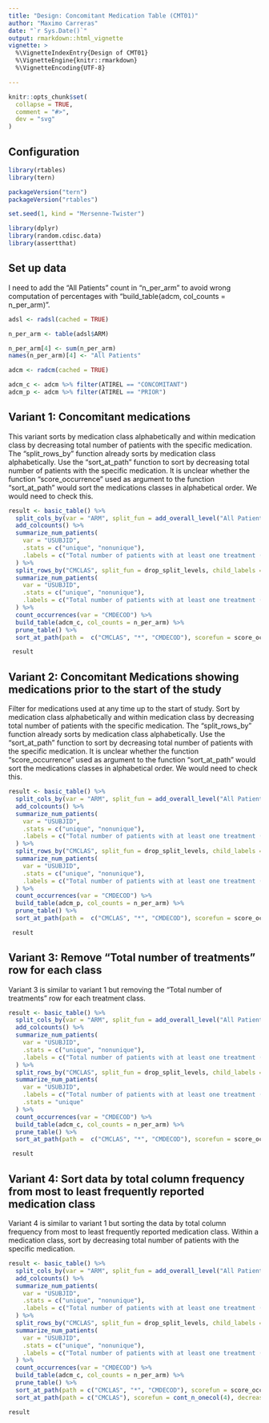 ```yaml
---
title: "Design: Concomitant Medication Table (CMT01)"
author: "Maximo Carreras"
date: "`r Sys.Date()`"
output: rmarkdown::html_vignette
vignette: >
  %\VignetteIndexEntry{Design of CMT01}
  %\VignetteEngine{knitr::rmarkdown}
  %\VignetteEncoding{UTF-8}

---
```


```r
knitr::opts_chunk$set(
  collapse = TRUE,
  comment = "#>",
  dev = "svg"
)
```

## Configuration

```r
library(rtables)
library(tern)

packageVersion("tern")
packageVersion("rtables")

set.seed(1, kind = "Mersenne-Twister")

library(dplyr)
library(random.cdisc.data)
library(assertthat)

```

## Set up data
I need to add the "All Patients" count in "n_per_arm" to avoid wrong computation of percentages
with "build_table(adcm, col_counts = n_per_arm)".


```r

adsl <- radsl(cached = TRUE)

n_per_arm <- table(adsl$ARM)

n_per_arm[4] <- sum(n_per_arm)
names(n_per_arm)[4] <- "All Patients"

adcm <- radcm(cached = TRUE)

adcm_c <- adcm %>% filter(ATIREL == "CONCOMITANT")
adcm_p <- adcm %>% filter(ATIREL == "PRIOR")

```


## Variant 1: Concomitant medications
This variant sorts by medication class alphabetically and within medication class by decreasing total number of patients with the specific medication. The "split_rows_by" function already sorts by medication class alphabetically. Use the "sort_at_path" function to sort by decreasing total number of patients with the specific medication. It is unclear whether the function "score_occurrence" used as argument to the function "sort_at_path" would sort the medications classes in alphabetical order. We would need to check this.

```r
result <- basic_table() %>%
  split_cols_by(var = "ARM", split_fun = add_overall_level("All Patients", first = FALSE)) %>%
  add_colcounts() %>%
  summarize_num_patients(
    var = "USUBJID",
    .stats = c("unique", "nonunique"),
    .labels = c("Total number of patients with at least one treatment (%)", "Total number of treatments")
  ) %>%
  split_rows_by("CMCLAS", split_fun = drop_split_levels, child_labels = "visible", nested = FALSE) %>%
  summarize_num_patients(
    var = "USUBJID",
    .stats = c("unique", "nonunique"),
    .labels = c("Total number of patients with at least one treatment (%)", "Total number of treatments")
  ) %>%
  count_occurrences(var = "CMDECOD") %>%
  build_table(adcm_c, col_counts = n_per_arm) %>%
  prune_table() %>%
  sort_at_path(path =  c("CMCLAS", "*", "CMDECOD"), scorefun = score_occurrences)

 result

```



## Variant 2: Concomitant Medications showing medications prior to the start of the study
Filter for medications used at any time up to the start of study.
Sort by medication class alphabetically and within medication class by decreasing total number of patients with the specific medication. The "split_rows_by" function already sorts by medication class alphabetically. Use the "sort_at_path" function to sort by decreasing total number of patients with the specific medication. It is unclear whether the function "score_occurrence" used as argument to the function "sort_at_path" would sort the medications classes in alphabetical order. We would need to check this.

```r

result <- basic_table() %>%
  split_cols_by(var = "ARM", split_fun = add_overall_level("All Patients", first = FALSE)) %>%
  add_colcounts() %>%
  summarize_num_patients(
    var = "USUBJID",
    .stats = c("unique", "nonunique"),
    .labels = c("Total number of patients with at least one treatment (%)", "Total number of treatments")
  ) %>%
  split_rows_by("CMCLAS", split_fun = drop_split_levels, child_labels = "visible", nested = FALSE) %>%
  summarize_num_patients(
    var = "USUBJID",
    .stats = c("unique", "nonunique"),
    .labels = c("Total number of patients with at least one treatment (%)", "Total number of treatments")
  ) %>%
  count_occurrences(var = "CMDECOD") %>%
  build_table(adcm_p, col_counts = n_per_arm) %>%
  prune_table() %>%
  sort_at_path(path =  c("CMCLAS", "*", "CMDECOD"), scorefun = score_occurrences)

 result

```


## Variant 3: Remove "Total number of treatments" row for each class

Variant 3 is similar to variant 1 but removing the "Total number of treatments" row for each treatment class.

```r
result <- basic_table() %>%
  split_cols_by(var = "ARM", split_fun = add_overall_level("All Patients", first = FALSE)) %>%
  add_colcounts() %>%
  summarize_num_patients(
    var = "USUBJID",
    .stats = c("unique", "nonunique"),
    .labels = c("Total number of patients with at least one treatment (%)", "Total number of treatments")
  ) %>%
  split_rows_by("CMCLAS", split_fun = drop_split_levels, child_labels = "visible", nested = FALSE) %>%
  summarize_num_patients(
    var = "USUBJID",
    .labels = c("Total number of patients with at least one treatment (%)"),
    .stats = "unique"
  ) %>%
  count_occurrences(var = "CMDECOD") %>%
  build_table(adcm_c, col_counts = n_per_arm) %>%
  prune_table() %>%
  sort_at_path(path =  c("CMCLAS", "*", "CMDECOD"), scorefun = score_occurrences)

 result

```



## Variant 4: Sort data by total column frequency from most to least frequently reported medication class
Variant 4 is similar to variant 1 but sorting the data by total column frequency from most to least frequently reported medication class.  Within a medication class, sort by decreasing total number of patients with the specific medication.

```r

result <- basic_table() %>%
  split_cols_by(var = "ARM", split_fun = add_overall_level("All Patients", first = FALSE)) %>%
  add_colcounts() %>%
  summarize_num_patients(
    var = "USUBJID",
    .stats = c("unique", "nonunique"),
    .labels = c("Total number of patients with at least one treatment (%)", "Total number of treatments")
  ) %>%
  split_rows_by("CMCLAS", split_fun = drop_split_levels, child_labels = "visible", nested = FALSE) %>%
  summarize_num_patients(
    var = "USUBJID",
    .stats = c("unique", "nonunique"),
    .labels = c("Total number of patients with at least one treatment (%)", "Total number of treatments")
  ) %>%
  count_occurrences(var = "CMDECOD") %>%
  build_table(adcm_c, col_counts = n_per_arm) %>%
  prune_table() %>%
  sort_at_path(path = c("CMCLAS", "*", "CMDECOD"), scorefun = score_occurrences, decreasing = TRUE) %>%
  sort_at_path(path = c("CMCLAS"), scorefun = cont_n_onecol(4), decreasing = TRUE)

result

```
